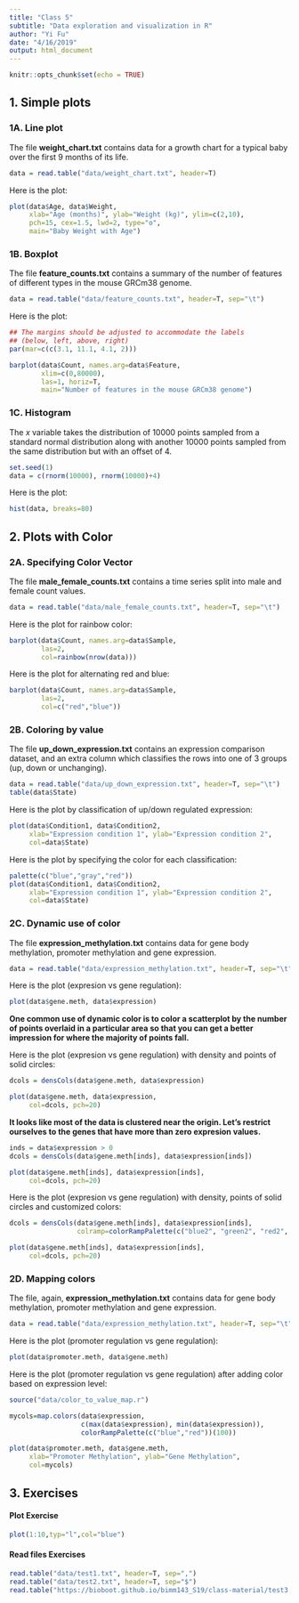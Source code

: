 ```yaml
---
title: "Class 5"
subtitle: "Data exploration and visualization in R"
author: "Yi Fu"
date: "4/16/2019"
output: html_document
---
```


```r
knitr::opts_chunk$set(echo = TRUE)
```

## 1. Simple plots

### 1A. Line plot

The file **weight_chart.txt** contains data for a growth chart for a typical baby over the first 9 months of its life.
```r
data = read.table("data/weight_chart.txt", header=T)
```

Here is the plot:
```r
plot(data$Age, data$Weight,
     xlab="Age (months)", ylab="Weight (kg)", ylim=c(2,10),
     pch=15, cex=1.5, lwd=2, type="o",
     main="Baby Weight with Age")
```

### 1B. Boxplot

The file **feature_counts.txt** contains a summary of the number of features of different types in the mouse GRCm38 genome.
```r
data = read.table("data/feature_counts.txt", header=T, sep="\t")
```

Here is the plot:
```r
## The margins should be adjusted to accommodate the labels
## (below, left, above, right)
par(mar=c(c(3.1, 11.1, 4.1, 2)))

barplot(data$Count, names.arg=data$Feature,
        xlim=c(0,80000),
        las=1, horiz=T,
        main="Number of features in the mouse GRCm38 genome")
```

### 1C. Histogram

The *x* variable takes the distribution of 10000 points sampled from a standard normal distribution along with another 10000 points sampled from the same distribution but with an offset of 4.
```r
set.seed(1)
data = c(rnorm(10000), rnorm(10000)+4)
```

Here is the plot:
```r
hist(data, breaks=80)
```

## 2. Plots with Color

### 2A. Specifying Color Vector

The file **male_female_counts.txt** contains a time series split into male and female count values.
```r
data = read.table("data/male_female_counts.txt", header=T, sep="\t")
```

Here is the plot for rainbow color:
```r
barplot(data$Count, names.arg=data$Sample,
        las=2,
        col=rainbow(nrow(data)))
```

Here is the plot for alternating red and blue:
```r
barplot(data$Count, names.arg=data$Sample,
        las=2,
        col=c("red","blue"))
```

### 2B. Coloring by value

The file **up_down_expression.txt** contains an expression comparison dataset, and an extra column which classifies the rows into one of 3 groups (up, down or unchanging).
```r
data = read.table("data/up_down_expression.txt", header=T, sep="\t")
table(data$State)
```

Here is the plot by classification of up/down regulated expression:
```r
plot(data$Condition1, data$Condition2,
     xlab="Expression condition 1", ylab="Expression condition 2",
     col=data$State)
```

Here is the plot by specifying the color for each classification:
```r
palette(c("blue","gray","red"))
plot(data$Condition1, data$Condition2,
     xlab="Expression condition 1", ylab="Expression condition 2",
     col=data$State)
```

### 2C. Dynamic use of color

The file **expression_methylation.txt** contains data for gene body methylation, promoter methylation and gene expression.
```r
data = read.table("data/expression_methylation.txt", header=T, sep="\t")
```

Here is the plot (expresion vs gene regulation):
```r
plot(data$gene.meth, data$expression)
```

**One common use of dynamic color is to color a scatterplot by the number of points overlaid in a particular area so that you can get a better impression for where the majority of points fall.**

Here is the plot (expresion vs gene regulation) with density and points of solid circles:
```r
dcols = densCols(data$gene.meth, data$expression)

plot(data$gene.meth, data$expression,
     col=dcols, pch=20)
```

**It looks like most of the data is clustered near the origin. Let's restrict ourselves to the genes that have more than zero expresion values.**
```r
inds = data$expression > 0
dcols = densCols(data$gene.meth[inds], data$expression[inds])

plot(data$gene.meth[inds], data$expression[inds],
     col=dcols, pch=20)
```

Here is the plot (expresion vs gene regulation) with density, points of solid circles and customized colors:
```r
dcols = densCols(data$gene.meth[inds], data$expression[inds],
                 colramp=colorRampPalette(c("blue2", "green2", "red2", "yellow")))

plot(data$gene.meth[inds], data$expression[inds],
     col=dcols, pch=20)
```


### 2D. Mapping colors

The file, again, **expression_methylation.txt** contains data for gene body methylation, promoter methylation and gene expression.
```r
data = read.table("data/expression_methylation.txt", header=T, sep="\t")
```

Here is the plot (promoter regulation vs gene regulation):
```r
plot(data$promoter.meth, data$gene.meth)
```

Here is the plot (promoter regulation vs gene regulation) after adding color based on expression level:
```r
source("data/color_to_value_map.r")

mycols=map.colors(data$expression,
                  c(max(data$expression), min(data$expression)), 
                  colorRampPalette(c("blue","red"))(100))

plot(data$promoter.meth, data$gene.meth, 
     xlab="Promoter Methylation", ylab="Gene Methylation",
     col=mycols)
```

## 3. Exercises
#### Plot Exercise
```r
plot(1:10,typ="l",col="blue")
```

#### Read files Exercises
```r
read.table("data/test1.txt", header=T, sep=",")
read.table("data/test2.txt", header=T, sep="$")
read.table("https://bioboot.github.io/bimm143_S19/class-material/test3.txt")
```
